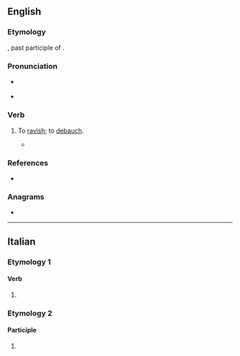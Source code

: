 ==English==

===Etymology===
{{etyl|la|en}} {{lena}} {{m|la|stupratus}}, past participle of {{m|la|stuprare||to ravish}}.

===Pronunciation===
* {{a|UK}} {{IPA|en|/stjuːˈpɹeɪt/|/ˈstjuːpɹeɪt/}}
* {{a|US}} {{IPA|en|/ˈstuːpɹeɪt/}}

===Verb===
{{en-verb}}

# {{lb|en|transitive|archaic}} To [[ravish]]; to [[debauch]].
#* {{RQ:Heywood G}}
#*:{{quote|en|he bethought himselfe what course Iupiter tooke to '''stuprate''' Calisto}}

===References===
* {{R:Webster 1913}}

===Anagrams===
* {{anagrams|en|a=aeprsttu|upstater}}

----

==Italian==

===Etymology 1===

====Verb====
{{head|it|verb form}}

# {{inflection of|it|stuprare||2|p|pres|indc|;|2|p|impr}}

===Etymology 2===

====Participle====
{{head|it|past participle form|g=f-p}}

# {{feminine plural of|it|stuprato}}